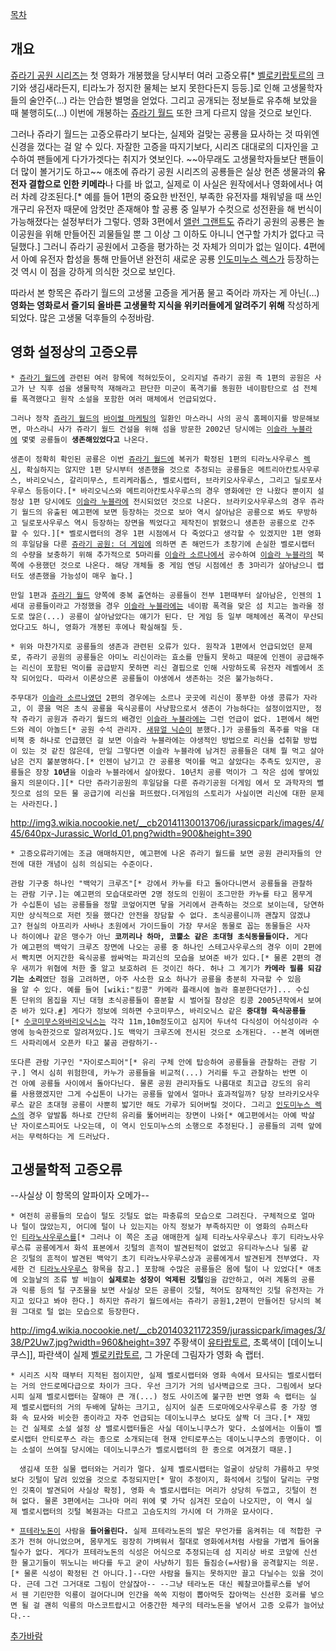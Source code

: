 [[목차]]

== 개요 ==
[[쥬라기 공원 시리즈]]는 첫 영화가 개봉했을 당시부터 여러 고증오류[* [[벨로키랍토르]]의 크기와 생김새라든지, 티라노가 정지한 물체는 보지 못한다든지 등등.]로 인해 고생물학자들의 술안주(…) 라는 안습한 별명을 얻었다. 그리고 공개되는 정보들로 유추해 보았을 때 불행히도(…) 이번에 개봉하는 [[쥬라기 월드]] 또한 크게 다르지 않을 것으로 보인다. 

그러나 쥬라기 월드는 고증오류라기 보다는, 실제와 걸맞는 공룡을 묘사하는 것 따위엔 신경을 껐다는 걸 알 수 있다. 자잘한 고증을 따지기보다, 시리즈 대대로의 디자인을 고수하여 팬들에게 다가가겟다는 취지가 엿보인다. ~~아무래도 고생물학자들보단 팬들이 더 많이 볼거기도 하고~~ 애초에 쥬라기 공원 시리즈의 공룡들은 실상 현존 생물과의 '''유전자 결합으로 인한 키메라'''나 다를 바 없고, 실제로 이 사실은 원작에서나 영화에서나 여러 차례 강조된다.[* 예를 들어 1편의 중요한 반전인, 부족한 유전자를 채워넣을 때 쓰인 개구리 유전자 때문에 암컷만 존재해야 할 공룡 중 일부가 수컷으로 성전환을 해 번식이 가능해졌다는 설정부터가 그렇다. 영화 3편에서 [[앨런 그랜트]]도 쥬라기 공원의 공룡은 놀이공원을 위해 만들어진 괴물들일 뿐 그 이상 그 이하도 아니니 연구할 가치가 없다고 극딜했다.] 그러니 쥬라기 공원에서 고증을 평가하는 것 자체가 의미가 없는 일이다. 4편에서 아예 유전자 합성을 통해 만들어낸 완전히 새로운 공룡 [[인도미누스 렉스]]가 등장하는 것 역시 이 점을 강하게 의식한 것으로 보인다.

따라서 본 항목은 쥬라기 월드의 고생물 고증을 게거품 물고 죽어라 까자는 게 아닌(…) '''영화는 영화로서 즐기되 올바른 고생물학 지식을 위키러들에게 알려주기 위해''' 작성하게 되었다. 많은 고생물 덕후들의 수정바람.

== 영화 설정상의 고증오류 ==
 * [[쥬라기 월드]]에 관련된 여러 항목에 적혀있듯이, 오리지널 쥬라기 공원 즉 1편의 공원은 사고가 난 직후 섬을 생물학적 재해라고 판단한 미군이 폭격기를 동원한 네이팜탄으로 섬 전체를 폭격했다고 원작 소설을 포함한 여러 매체에서 언급되었다.

 그러나 정작 [[쥬라기 월드]]의 [[바이럴 마케팅]]의 일환인 마스라니 사의 공식 홈페이지를 방문해보면, 마스라니 사가 쥬라기 월드 건설을 위해 섬을 방문한 2002년 당시에는 [[이슬라 누블라]]에 몇몇 공룡들이 '''생존해있었다고''' 나온다. 

 생존이 정확히 확인된 공룡은 이번 [[쥬라기 월드]]에 복귀가 확정된 1편의 티라노사우루스 [[렉시]], 확실하지는 않지만 1편 당시부터 생존했을 것으로 추정되는 공룡들은 메트리아칸토사우루스, 바리오닉스, 갈리미무스, 트리케라톱스, 벨로시랩터, 브라키오사우루스, 그리고 딜로포사우루스 등등이다.[* 바리오닉스와 메트리아칸토사우루스의 경우 영화에만 안 나왔다 뿐이지 설정상 1편 당시에도 [[이슬라 누블라]]에 전시되었던 것으로 나온다. 브라키오사우루스의 경우 쥬라기 월드의 유출된 예고편에 보면 등장하는 것으로 보아 역시 살아남은 공룡으로 봐도 무방하고 딜로포사우루스 역시 등장하는 장면을 찍었다고 제작진이 밝혔으니 생존한 공룡으로 간주할 수 있다.][* 벨로시랩터의 경우 1편 시점에서 다 죽었다고 생각할 수 있겠지만 1편 영화의 후일담을 다룬 [[쥬라기 공원: 더 게임]]에 의하면 존 해먼드가 초창기에 손실한 벨로시랩터의 수량을 보충하기 위해 추가적으로 5마리를 [[이슬라 소르나]]에서 공수하여 [[이슬라 누블라]]의 북쪽에 수용했던 것으로 나온다. 해당 개체들 중 게임 엔딩 시점에선 총 3마리가 살아남으니 랩터도 생존했을 가능성이 매우 높다.] 

 만일 1편과 [[쥬라기 월드]] 양쪽에 중복 출연하는 공룡들이 전부 1편때부터 살아남은, 인젠의 1세대 공룡들이라고 가정했을 경우 [[이슬라 누블라]]에는 네이팜 폭격을 맞은 섬 치고는 놀라울 정도로 많은(...) 공룡이 살아남았다는 얘기가 된다. 단 게임 등 일부 매체에선 폭격이 무산되었다고도 하니, 영화가 개봉된 후에나 확실해질 듯.

 * 위와 마찬가지로 공룡들의 생존과 관련된 오류가 있다. 원작과 1편에서 언급되었던 문제로, 쥬라기 공원의 공룡들은 아미노 리신이라는 효소를 만들지 못하고 때문에 인젠이 공급해주는 리신이 포함된 먹이를 공급받지 못하면 리신 결핍으로 인해 사망하도록 유전자 레벨에서 조작 되어있다. 따라서 이론상으론 공룡들이 야생에서 생존하는 것은 불가능하다.

 주무대가 [[이슬라 소르나]]였던 2편의 경우에는 소르나 곳곳에 리신이 풍부한 야생 콩류가 자라고, 이 콩을 먹은 초식 공룡을 육식공룡이 사냥함으로서 생존이 가능하다는 설정이었지만, 정작 쥬라기 공원과 쥬라기 월드의 배경인 [[이슬라 누블라]]에는 그런 언급이 없다. 1편에서 해먼드와 레이 아놀드[* 공원 수석 관리자. [[새뮤얼 닉슨]]이 분했다.]가 공룡들의 폭주를 막을 대비책 중 하나로 언급했던 걸 보면 이슬라 누블라에는 야생적인 방법으로 리신을 섭취할 방법이 있는 것 같진 않은데, 만일 그렇다면 이슬라 누블라에 남겨진 공룡들은 대체 뭘 먹고 살아남은 건지 불분명하다.[* 인젠이 남기고 간 공룡용 먹이를 먹고 살았다는 추측도 있지만, 공룡들은 장장 '''10년'''을 이슬라 누블라에서 살아왔다. 10년치 공룡 먹이가 그 작은 섬에 쌓여있을지 의문이다.][* 다만 쥬라기공원의 후일담을 다룬 쥬라기공원 더게임 에서 모 과학자의 뻘짓으로 섬의 모든 물 공급기에 리신을 퍼뜨렸다.더게임의 스토리가 사실이면 리신에 대한 문제는 사라진다.]


http://img3.wikia.nocookie.net/__cb20141130013706/jurassicpark/images/4/45/640px-Jurassic_World_01.png?width=900&height=390
 * 고증오류라기에는 조금 애매하지만, 예고편에 나온 쥬라기 월드를 보면 공원 관리자들의 안전에 대한 개념이 심히 의심되는 수준이다. 

 관람 기구중 하나인 "백악기 크루즈"[* 강에서 카누를 타고 돌아다니면서 공룡들을 관찰하는 관람 기구.]는 예고편의 모습대로라면 2명 정도의 인원이 조그만한 카누를 타고 몸무게가 수십톤이 넘는 공룡들을 정말 코엎어지면 닿을 거리에서 관측하는 것으로 보이는데, 당연하지만 상식적으로 저런 짓을 했다간 안전을 장담할 수 없다. 초식공룡이니까 괜찮지 않겠냐고? 현실의 아프리카 사바나 초원에서 가이드들이 가장 무서운 동물로 꼽는 동물들은 사자나 하이에나 같은 맹수가 아닌 '''코끼리나 하마, 코뿔소 같은 초대형 초식동물들이다.''' 게다가 예고편의 백악기 크루즈 장면에 나오는 공룡 중 하나인 스테고사우루스의 경우 이미 2편에서 빡치면 어지간한 육식공룡 쌈싸먹는 파괴신의 모습을 보여준 바가 있다.[* 물론 2편의 경우 새끼가 위협에 처한 줄 알고 보호하려 든 것이긴 하다. 허나 그 계기가 '''카메라 필름 되감기는 소리'''였단 점을 고려하면, 아주 사소한 요소 하나가 공룡을 충분히 자극할 수 있음을 알 수 있다. 예를 들어 [wiki:"킹콩" 카메라 플래시에 놀라 흥분한다던가]... 수십톤 단위의 몸집을 지닌 대형 초식공룡들이 흥분할 시 벌어질 참상은 킹콩 2005년작에서 보여준 바가 있다.[https://www.youtube.com/watch?v=8LFQun4HQj8 #]] 게다가 정보에 의하면 수코미무스, 바리오닉스 같은 '''중대형 육식공룡들'''[* [[수코미무스]]와[[바리오닉스]]는 각각 11m,10m정도이고 심지어 두녀석 다식성이 어식성이라 수영에 능숙한것으로 알려져있다.]도 백악기 크루즈에 전시된 것으로 소개된다. --본격 에버랜드 사파리에서 오픈카 타고 불곰 관람하기--

 또다른 관람 기구인 "자이로스피어"[* 유리 구체 안에 탑승하여 공룡들을 관찰하는 관람 기구.] 역시 심히 위험한데, 카누가 공룡들을 비교적(...) 거리를 두고 관찰하는 반면 이건 아예 공룡들 사이에서 돌아다닌다. 물론 공원 관리자들도 나름대로 최고급 강도의 유리를 사용했겠지만 그게 수십톤이 나가는 공룡들 앞에서 얼마나 효과적일까? 당장 브라키오사우루스 같은 초대형 공룡이 사뿐히 밟기만 해도 가루가 되어버릴 것이다. 그리고 [[인도미누스 렉스]]의 경우 앞발톱 하나로 간단히 유리를 뚫어버리는 장면이 나와[* 예고편에서는 아예 박살난 자이로스피어도 나오는데, 이 역시 인도미누스의 소행으로 추정된다.] 공룡들의 괴력 앞에서는 무력하다는 게 드러났다.

== 고생물학적 고증오류 ==
--사실상 이 항목의 알파이자 오메가--

 * 여전히 공룡들의 모습이 털도 깃털도 없는 파충류의 모습으로 그려진다. 구체적으로 얼마나 털이 많았는지, 어디에 털이 나 있는지는 아직 정보가 부족하지만 이 영화의 슈퍼스타인 [[티라노사우루스]]를[* 그러나 이 쪽은 조금 애매한게 실제 티라노사우루스나 후기 티라노사우루스류 공룡에게서 화석 표본에서 깃털의 흔적이 발견된적이 없었고 유티라누스나 딜롱 같은 깃털의 흔적이 발견된 백악기 초기 티라노사우루스상과 공룡에게서 발견된게 전부였다. 자세한 건 [[티라노사우루스]] 항목을 참고.] 포함해 수많은 공룡들은 몸에 털이 나 있었다[* 애초에 오늘날의 조류 발 비늘이 '''실제로는 성장이 억제된 깃털'''임을 감안하고, 여러 계통의 공룡과 익룡 등의 털 구조물을 보면 사실상 모든 공룡이 깃털, 적어도 잠재적인 깃털 유전자는 가지고 있다고 봐야 한다.] 하지만 쥬라기 월드에서는 쥬라기 공원1,2편이 만들어진 당시의 복원 그대로 털 없는 모습으로 등장한다.

http://img4.wikia.nocookie.net/__cb20140321172359/jurassicpark/images/3/38/P2Uw7.jpg?width=960&height=397 
주황색이 [[유타랍토르]], 초록색이 [데이노니쿠스]], 파란색이 실제 [[벨로키랍토르]], 그 가운데 그림자가 영화 속 랩터.

 * 시리즈 시작 때부터 지적된 점이지만, 실제 벨로시랩터와 영화 속에서 묘사되는 벨로시랩터는 거의 안드로메다급으로 차이가 크다. 우선 크기가 거의 넘사벽급으로 크다. 그림에서 보다시피 실제 벨로시랩터는 잘해야 큰 개(...) 정도 사이즈에 불구한 반면 영화 속 랩터는 실제 벨로시랩터의 거의 두배에 달하는 크기고, 심지어 실존 드로마에오사우루스류 중 가장 영화 속 묘사와 비슷한 종이라고 자주 언급되는 데이노니쿠스 보다도 살짝 더 크다.[* 재밌는 건 실제로 소설 설정 상 밸로시랩터들은 사실 데이노니쿠스가 맞다. 소설에서는 이들이 벨로시랩터 안티로푸스 라는 종으로 소개되는데 현재 안티로푸스는 데이노니쿠스의 종명이다. 이는 소설이 쓰여질 당시에는 데이노니쿠스가 벨로시랩터의 한 종으로 여겨졌기 때문.]
   
   생김새 또한 실물 랩터와는 거리가 멀다. 실제 벨로시랩터는 얼굴이 상당히 갸름하고 무엇보다 깃털이 달려 있었을 것으로 추정되지만[* 말이 추정이지, 화석에서 깃털이 달리는 구멍인 깃혹이 발견되어 사실상 확정], 영화 속 벨로시랩터는 머리가 상당히 두껍고, 깃털이 전혀 없다. 물론 3편에서는 그나마 머리 위에 몇 가닥 심겨진 모습이 나오지만, 이 역시 실제 벨로시랩터의 깃털 복원과는 다르고 고슴도치의 가시에 더 가까운 묘사이다.


 * [[프테라노돈]]이 사람을 '''들어올린다.''' 실제 프테라노돈의 발은 무언가를 움켜쥐는 데 적합한 구조가 전혀 아니었으며, 몸무게도 굉장히 가벼워서 절대로 영화에서처럼 사람을 가볍게 들어올릴수가 없다. 게다가 프테라노돈의 식성은 어식으로 추정되는데 섬 지리상 바로 코앞에 신선한 물고기들이 뛰노니는 바다를 두고 굳이 사냥하기 힘든 들짐승(=사람)을 공격할지는 의문.[* 물론 식성이 확정된 건 아니다.]--다만 사람을 들지는 못하지만 끌고 다닐수는 있을 것이다. 근데 그건 그거대로 그림이 안살잖아-- --그냥 테라노돈 대신 퀘찰코아틀루스를 넣어서 웬 기린만한 익룡이 걸어다니며 인간을 쏙쏙 지렁이 뽑아먹듯 잡아먹는 신선한 호러를 넣으면 될 걸 괜히 익룡의 마스코트랍시고 어중간한 체구의 테라노돈을 넣어서 고증 오류가 늘어났다.--


[[추가바람]]
